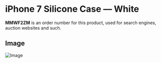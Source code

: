 
# iPhone 7 Silicone Case — White

<Callout type='info' emoji='👉🏻'>**MMWF2ZM** is an order number for this product, used for search engines, auction websites and such.</Callout>

## Image

![Image](https://everycase.imgix.net/everysource/MMWF2.webp)